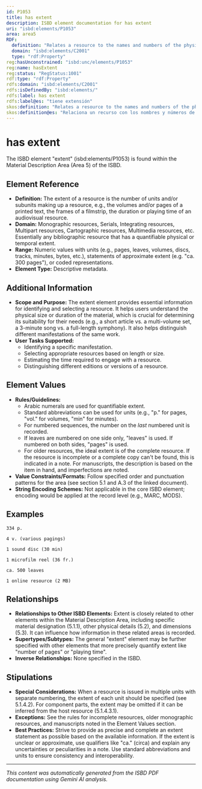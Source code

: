 ```yaml
---
id: P1053
title: has extent
description: ISBD element documentation for has extent
uri: "isbd:elements/P1053"
area: area5
RDF:
  definition: "Relates a resource to the names and numbers of the physical unit or units constituting the resource."
  domain: "isbd:elements/C2001"
  type: "rdf:Property"
reg:hasUnconstrained: "isbd:unc/elements/P1053"
reg:name: hasExtent
reg:status: "RegStatus:1001"
rdf:type: "rdf:Property"
rdfs:domain: "isbd:elements/C2001"
rdfs:isDefinedBy: "isbd:elements/"
rdfs:label: has extent
rdfs:label@es: "tiene extensión"
skos:definition: "Relates a resource to the names and numbers of the physical unit or units constituting the resource."
skos:definition@es: "Relaciona un recurso con los nombres y números de la unidad o unidades físicas que constituyen el recurso."
---
```

# has extent

The ISBD element "extent" (isbd:elements/P1053) is found within the Material Description Area (Area 5) of the ISBD.

## Element Reference

- **Definition:** The extent of a resource is the number of units and/or subunits making up a resource, e.g., the volumes and/or pages of a printed text, the frames of a filmstrip, the duration or playing time of an audiovisual resource.
- **Domain:**  Monographic resources, Serials, Integrating resources, Multipart resources, Cartographic resources, Multimedia resources, etc.  Essentially any bibliographic resource that has a quantifiable physical or temporal extent.
- **Range:**  Numeric values with units (e.g., pages, leaves, volumes, discs, tracks, minutes, bytes, etc.), statements of approximate extent (e.g. "ca. 300 pages"), or coded representations.
- **Element Type:**  Descriptive metadata.


## Additional Information

- **Scope and Purpose:** The extent element provides essential information for identifying and selecting a resource. It helps users understand the physical size or duration of the material, which is crucial for determining its suitability for their needs (e.g., a short article vs. a multi-volume set, a 3-minute song vs. a full-length symphony). It also helps distinguish different manifestations of the same work.
- **User Tasks Supported:**
    - Identifying a specific manifestation.
    - Selecting appropriate resources based on length or size.
    - Estimating the time required to engage with a resource.
    - Distinguishing different editions or versions of a resource.


## Element Values

- **Rules/Guidelines:**
    - Arabic numerals are used for quantifiable extent.
    - Standard abbreviations can be used for units (e.g., "p." for pages, "vol." for volumes, "min" for minutes).
    - For numbered sequences, the number on the *last* numbered unit is recorded.
    - If leaves are numbered on one side only, "leaves" is used. If numbered on both sides, "pages" is used.
    - For older resources, the ideal extent is of the complete resource.  If the resource is incomplete or a complete copy can't be found, this is indicated in a note. For manuscripts, the description is based on the item in hand, and imperfections are noted.
- **Value Constraints/Formats:**  Follow specified order and punctuation patterns for the area (see section 5.1 and A.3 of the linked document).
- **String Encoding Schemes:** Not applicable in the core ISBD element; encoding would be applied at the record level (e.g., MARC, MODS).


## Examples

```
334 p.
```

```
4 v. (various pagings)
```

```
1 sound disc (30 min)
```

```
1 microfilm reel (36 fr.)
```

```
ca. 500 leaves
```

```
1 online resource (2 MB)
```


## Relationships

- **Relationships to Other ISBD Elements:**  Extent is closely related to other elements within the Material Description Area, including specific material designation (5.1.1), other physical details (5.2), and dimensions (5.3). It can influence how information in these related areas is recorded.
- **Supertypes/Subtypes:** The general "extent" element may be further specified with other elements that more precisely quantify extent like "number of pages" or "playing time".
- **Inverse Relationships:** None specified in the ISBD.

## Stipulations

- **Special Considerations:** When a resource is issued in multiple units with separate numbering, the extent of each unit should be specified (see 5.1.4.2). For component parts, the extent may be omitted if it can be inferred from the host resource (5.1.4.3.1).
- **Exceptions:** See the rules for incomplete resources, older monographic resources, and manuscripts noted in the Element Values section.
- **Best Practices:** Strive to provide as precise and complete an extent statement as possible based on the available information. If the extent is unclear or approximate, use qualifiers like "ca." (circa) and explain any uncertainties or peculiarities in a note. Use standard abbreviations and units to ensure consistency and interoperability.


---

*This content was automatically generated from the ISBD PDF documentation using Gemini AI analysis.*
